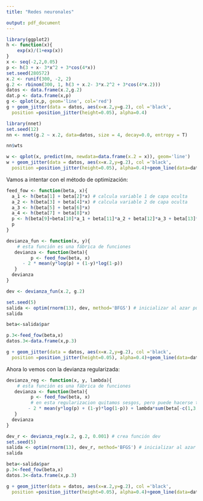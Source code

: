 ```yaml
---
title: "Redes neuronales"

output: pdf_document
---
```


```r
library(ggplot2)
h <- function(x){
    exp(x)/(1+exp(x))
}
x <- seq(-2,2,0.05)
p <- h(3 + x- 3*x^2 + 3*cos(4*x))
set.seed(280572)
x.2 <- runif(300, -2, 2)
g.2 <- rbinom(300, 1, h(3 + x.2- 3*x.2^2 + 3*cos(4*x.2)))
datos <- data.frame(x.2,g.2)
dat.p <- data.frame(x,p)
g <- qplot(x,p, geom='line', col='red')
g + geom_jitter(data = datos, aes(x=x.2,y=g.2), col ='black',
  position =position_jitter(height=0.05), alpha=0.4)
```

```r
library(nnet)
set.seed(12)
nn <- nnet(g.2 ~ x.2, data=datos, size = 4, decay=0.0, entropy = T)
```

```r
nn$wts

```

```r
w <- qplot(x, predict(nn, newdata=data.frame(x.2 = x)), geom='line')
w + geom_jitter(data = datos, aes(x=x.2,y=g.2), col ='black',
  position =position_jitter(height=0.05), alpha=0.4)+geom_line(data=dat.p,aes(x=x,y=p),col="red")
```



Vamos a intentar con el método de optimización:

```r
feed_fow <- function(beta, x){
  a_1 <- h(beta[1] + beta[2]*x) # calcula variable 1 de capa oculta
  a_2 <- h(beta[3] + beta[4]*x) # calcula variable 2 de capa oculta
  a_3 <- h(beta[5] + beta[6]*x)
  a_4 <- h(beta[7] + beta[8]*x)
  p <- h(beta[9]+beta[10]*a_1 + beta[11]*a_2 + beta[12]*a_3 + beta[13]*a_4) # calcula capa de salida
  p
}

devianza_fun <- function(x, y){
    # esta función es una fábrica de funciones
   devianza <- function(beta){
         p <- feed_fow(beta, x)
      - 2 * mean(y*log(p) + (1-y)*log(1-p))
   }
  devianza
}

dev <- devianza_fun(x.2, g.2)

set.seed(5)
salida <- optim(rnorm(13), dev, method='BFGS') # inicializar al azar punto inicial
salida

beta<-salida$par

```

```r
p.3<-feed_fow(beta,x)
datos.3<-data.frame(x,p.3)

g + geom_jitter(data = datos, aes(x=x.2,y=g.2), col ='black',
  position =position_jitter(height=0.05), alpha=0.4)+geom_line(data=datos.3,aes(x=x,y=p.3),col="blue")
```

Ahora lo vemos con la devianza regularizada:

```r
devianza_reg <- function(x, y, lambda){
    # esta función es una fábrica de funciones
   devianza <- function(beta){
         p <- feed_fow(beta, x)
         # en esta regularizacion quitamos sesgos, pero puede hacerse también con sesgos.
        - 2 * mean(y*log(p) + (1-y)*log(1-p)) + lambda*sum(beta[-c(1,3,5)]^2) 
   }
  devianza
}

dev_r <- devianza_reg(x.2, g.2, 0.001) # crea función dev
set.seed(5)
salida <- optim(rnorm(13), dev_r, method='BFGS') # inicializar al azar punto inicial
salida
```


```r
beta<-salida$par
p.3<-feed_fow(beta,x)
datos.3<-data.frame(x,p.3)

g + geom_jitter(data = datos, aes(x=x.2,y=g.2), col ='black',
  position =position_jitter(height=0.05), alpha=0.4)+geom_line(data=datos.3,aes(x=x,y=p.3),col="blue")
```

